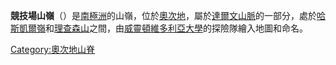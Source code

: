 {{Coord|79|47|S|156|20|E|source:GNIS|display=title}}

'''競技場山嶺'''（{{lang-en|Colosseum Ridge}}）是[[南極洲|南極洲]]的山嶺，位於[[奧次地|奧次地]]，屬於[[達爾文山脈_(南極洲)|達爾文山脈]]的一部分，處於[[哈斯凱爾嶺|哈斯凱爾嶺]]和[[理查森山|理查森山]]之間，由[[威靈頓維多利亞大學|威靈頓維多利亞大學]]的探險隊繪入地圖和命名。

{{DEFAULTSORT:Colosseum Ridge}}
[[Category:奧次地山脊|Category:奧次地山脊]]


{{OatesLand-geo-stub}}